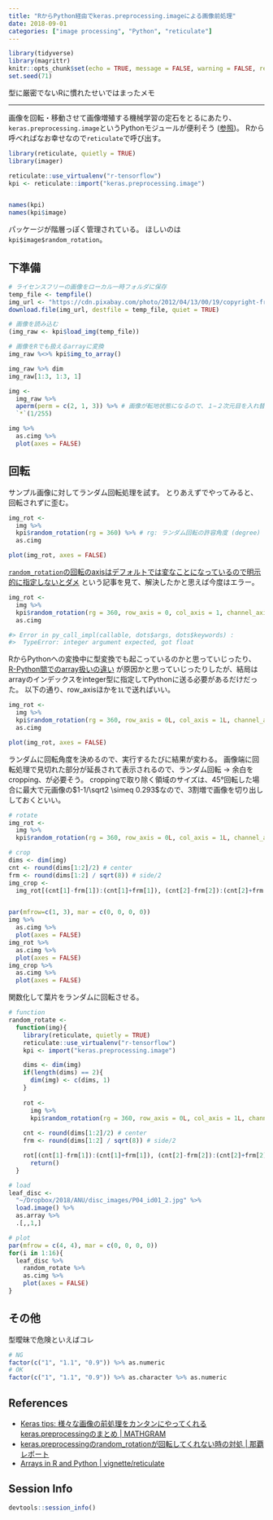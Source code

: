 ```yaml
---
title: "RからPython経由でkeras.preprocessing.imageによる画像前処理"
date: 2018-09-01
categories: ["image processing", "Python", "reticulate"]
---
```


```r
library(tidyverse)
library(magrittr)
knitr::opts_chunk$set(echo = TRUE, message = FALSE, warning = FALSE, results = "hold")
set.seed(71)
```

型に厳密でないRに慣れたせいではまったメモ

-----

画像を回転・移動させて画像増殖する機械学習の定石をとるにあたり、`keras.preprocessing.image`というPythonモジュールが便利そう ([参照](http://www.mathgram.xyz/entry/keras/preprocess/img))。
Rから呼べればなお幸せなので`reticulate`で呼び出す。

```r
library(reticulate, quietly = TRUE)
library(imager)

reticulate::use_virtualenv("r-tensorflow")
kpi <- reticulate::import("keras.preprocessing.image")


names(kpi)
names(kpi$image)
```

パッケージが階層っぽく管理されている。
ほしいのは`kpi$image$random_rotation`。

## 下準備

```r
# ライセンスフリーの画像をローカル一時フォルダに保存
temp_file <- tempfile()
img_url <- "https://cdn.pixabay.com/photo/2012/04/13/00/19/copyright-free-31208_640.png"
download.file(img_url, destfile = temp_file, quiet = TRUE)

# 画像を読み込む
(img_raw <- kpi$load_img(temp_file))

# 画像をRでも扱えるarrayに変換
img_raw %<>% kpi$img_to_array()

img_raw %>% dim
img_raw[1:3, 1:3, 1]

img <- 
  img_raw %>%
  aperm(perm = c(2, 1, 3)) %>% # 画像が転地状態になるので、１−２次元目を入れ替え
  `*`(1/255)

img %>%
  as.cimg %>%
  plot(axes = FALSE)
```

## 回転

サンプル画像に対してランダム回転処理を試す。
とりあえずでやってみると、回転されずに歪む。

```r
img_rot <-
  img %>%
  kpi$random_rotation(rg = 360) %>% # rg: ランダム回転の許容角度 (degree)
  as.cimg

plot(img_rot, axes = FALSE)
```

[`random_rotation`の回転のaxisはデフォルトでは変なことになっているので明示的に指定しないとダメ](http://nahareport.blogspot.com/2018/04/keraspreprocessingrandomrotation.html) という記事を見て、解決したかと思えば今度はエラー。

```r
img_rot <-
  img %>%
  kpi$random_rotation(rg = 360, row_axis = 0, col_axis = 1, channel_axis = 2) %>%
  as.cimg

#> Error in py_call_impl(callable, dots$args, dots$keywords) : 
#>  TypeError: integer argument expected, got float
```

RからPythonへの変換中に型変換でも起こっているのかと思っていじったり、
[R-Python間でのarray扱いの違い](https://rstudio.github.io/reticulate/articles/arrays.html) が原因かと思っていじったりしたが、結局はarrayのインデックスをinteger型に指定してPythonに送る必要があるだけだった。
以下の通り、row_axisほかを`1L`で送ればいい。

```r
img_rot <-
  img %>%
  kpi$random_rotation(rg = 360, row_axis = 0L, col_axis = 1L, channel_axis = 2L) %>%
  as.cimg

plot(img_rot, axes = FALSE)
```

ランダムに回転角度を決めるので、実行するたびに結果が変わる。
画像端に回転処理で見切れた部分が延長されて表示されるので、ランダム回転 → 余白をcropping、が必要そう。
croppingで取り除く領域のサイズは、45°回転した場合に最大で元画像の$1-1/\sqrt2 \simeq 0.293$なので、3割増で画像を切り出ししておくといい。

```r
# rotate
img_rot <-
  img %>%
  kpi$random_rotation(rg = 360, row_axis = 0L, col_axis = 1L, channel_axis = 2L)

# crop
dims <- dim(img)
cnt <- round(dims[1:2]/2) # center
frm <- round(dims[1:2] / sqrt(8)) # side/2
img_crop <- 
  img_rot[(cnt[1]-frm[1]):(cnt[1]+frm[1]), (cnt[2]-frm[2]):(cnt[2]+frm[2]),]


par(mfrow=c(1, 3), mar = c(0, 0, 0, 0))
img %>%
  as.cimg %>%
  plot(axes = FALSE)
img_rot %>%
  as.cimg %>%
  plot(axes = FALSE)
img_crop %>%
  as.cimg %>%
  plot(axes = FALSE)
```

関数化して葉片をランダムに回転させる。

```r
# function
random_rotate <-
  function(img){
    library(reticulate, quietly = TRUE)
    reticulate::use_virtualenv("r-tensorflow")
    kpi <- import("keras.preprocessing.image")

    dims <- dim(img)
    if(length(dims) == 2){
      dim(img) <- c(dims, 1)
    }
    
    rot <-
      img %>%
      kpi$random_rotation(rg = 360, row_axis = 0L, col_axis = 1L, channel_axis = 2L)
    
    cnt <- round(dims[1:2]/2) # center
    frm <- round(dims[1:2] / sqrt(8)) # side/2

    rot[(cnt[1]-frm[1]):(cnt[1]+frm[1]), (cnt[2]-frm[2]):(cnt[2]+frm[2]),] %>%
      return()
  }

# load
leaf_disc <-
  "~/Dropbox/2018/ANU/disc_images/P04_id01_2.jpg" %>%
  load.image() %>%
  as.array %>%
  .[,,1,]

# plot
par(mfrow = c(4, 4), mar = c(0, 0, 0, 0))
for(i in 1:16){
  leaf_disc %>%
    random_rotate %>%
    as.cimg %>%
    plot(axes = FALSE)
}
```

## その他

型曖昧で危険といえばコレ

```r
# NG
factor(c("1", "1.1", "0.9")) %>% as.numeric
# OK
factor(c("1", "1.1", "0.9")) %>% as.character %>% as.numeric
```


## References

- [Keras tips: 様々な画像の前処理をカンタンにやってくれるkeras.preprocessingのまとめ | MATHGRAM](http://www.mathgram.xyz/entry/keras/preprocess/img)  
- [keras.preprocessingのrandom_rotationが回転してくれない時の対処 | 那覇レポート](http://nahareport.blogspot.com/2018/04/keraspreprocessingrandomrotation.html)  
- [Arrays in R and Python | vignette/reticulate](https://rstudio.github.io/reticulate/articles/arrays.html)  

## Session Info

```r
devtools::session_info()
```